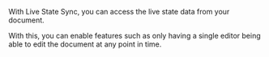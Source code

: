 With Live State Sync, you can access the live state data from your document.

With this, you can enable features such as only having a single editor being able to edit the document at any point in time.